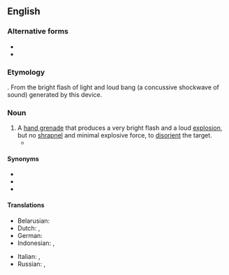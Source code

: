 {{also|flashbang|flash bang}}
==English==

===Alternative forms===
* {{l|en|flash bang}}
* {{l|en|flashbang}}

===Etymology===
{{compound|en|flash|bang}}. From the bright flash of light and loud bang (a concussive shockwave of sound) generated by this device.

===Noun===
{{en-noun}}

# A [[hand grenade]] that produces a very bright flash and a loud [[explosion]], but no [[shrapnel]] and minimal explosive force, to [[disorient]] the target.
#* {{quote-av|en|date=2020-06-01|actor=Judy Woodruff|role=<!--Judy Woodruff-->|title=Death of George Floyd drives protests across the U.S. — and beyond|season=<!--2020-->|number=<!--06-01-->|time=0:16–0:24|text=As evening begins here in Washington, police are firing tear gas, deploying '''flash-bangs''' to disperse peaceful protests near the White House.|publisher=PBS NewsHour|url=https://www.pbs.org/newshour/show/death-of-george-floyd-drives-protests-across-the-u-s-and-beyond}}

====Synonyms====
* {{l|en|flash grenade}}
* {{l|en|stun grenade}}
* {{l|en|concussion grenade}}

====Translations====
{{trans-top|a type of grenade}}
* Belarusian: {{t|be|светлашумава́я грана́та|f}}
* Dutch: {{t|nl|aanvalshandgranaat}}, {{t|nl|flitsgranaat}}
* German: {{t+|de|Blendgranate|f}}
* Indonesian: {{t|id|granat kejut}}, {{t|id|flashbang}}
{{trans-mid}}
* Italian: {{t|it|flashbang}}, {{t|it|stun grenade}}
* Russian: {{t|ru|светозвукова́я грана́та|f}}, {{t|ru|светошумова́я грана́та|f}}
{{trans-bottom}}